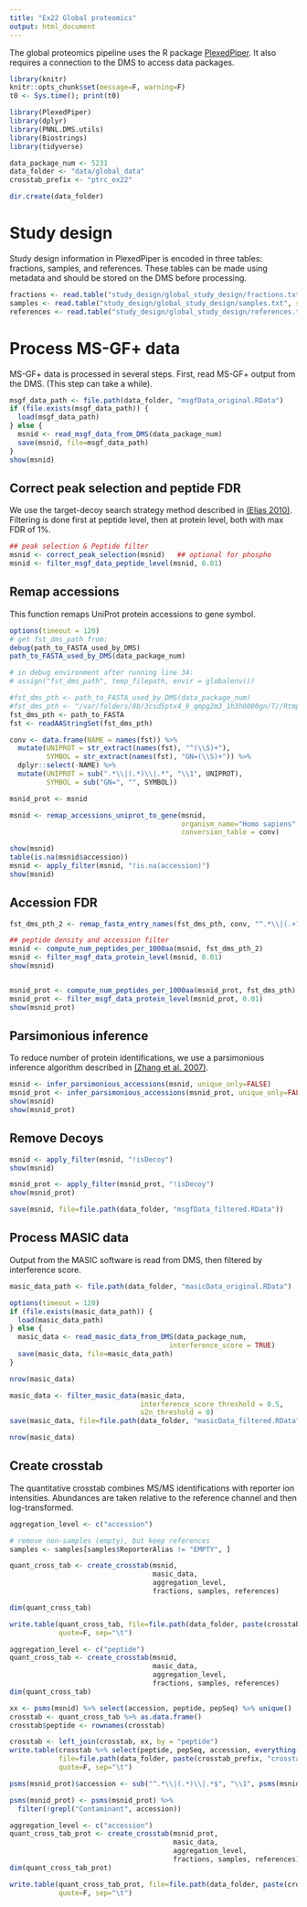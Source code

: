 ```yaml
---
title: "Ex22 Global proteomics"
output: html_document
---
```


The global proteomics pipeline uses the R package [PlexedPiper](https://github.com/vladpetyuk/PlexedPiper). It also requires a connection to the DMS to access data packages.


```r
library(knitr)
knitr::opts_chunk$set(message=F, warning=F)
t0 <- Sys.time(); print(t0)
```


```r
library(PlexedPiper)
library(dplyr)
library(PNNL.DMS.utils)
library(Biostrings)
library(tidyverse)

data_package_num <- 5231
data_folder <- "data/global_data"
crosstab_prefix <- "ptrc_ex22"

dir.create(data_folder)

```


# Study design

Study design information in PlexedPiper is encoded in three tables: fractions, samples, and references. 
These tables can be made using metadata and should be stored on the DMS before processing.

```r
fractions <- read.table("study_design/global_study_design/fractions.txt", sep = "\t", header = T)
samples <- read.table("study_design/global_study_design/samples.txt", sep = "\t", header = T)
references <- read.table("study_design/global_study_design/references.txt", sep = "\t", header = T)

```

# Process MS-GF+ data

MS-GF+ data is processed in several steps. First, read MS-GF+ output from the DMS. (This step can take a while).

```r
msgf_data_path <- file.path(data_folder, "msgfData_original.RData")
if (file.exists(msgf_data_path)) {
  load(msgf_data_path)
} else {
  msnid <- read_msgf_data_from_DMS(data_package_num)
  save(msnid, file=msgf_data_path)
}
show(msnid)

```


## Correct peak selection and peptide FDR
We use the target-decoy search strategy method described in [(Elias 2010)](https://www.ncbi.nlm.nih.gov/pmc/articles/PMC2922680/). 
Filtering is done first at peptide level, then at protein level, both with max FDR of 1%.

```r
## peak selection & Peptide filter
msnid <- correct_peak_selection(msnid)   ## optional for phospho
msnid <- filter_msgf_data_peptide_level(msnid, 0.01)


```


## Remap accessions

This function remaps UniProt protein accessions to gene symbol.

```r
options(timeout = 120)
# get fst_dms_path from:
debug(path_to_FASTA_used_by_DMS)
path_to_FASTA_used_by_DMS(data_package_num)

# in debug environment after running line 34: 
# assign("fst_dms_path", temp_filepath, envir = globalenv())

#fst_dms_pth <- path_to_FASTA_used_by_DMS(data_package_num)
#fst_dms_pth <- "/var/folders/8b/3csd5ptx4_9_qmpg2m3_1h3h0000gn/T//RtmphSdOua/file3045652d6d1f.fasta" # changes every time
fst_dms_pth <- path_to_FASTA
fst <- readAAStringSet(fst_dms_pth)

conv <- data.frame(NAME = names(fst)) %>%
  mutate(UNIPROT = str_extract(names(fst), "^(\\S)+"),
         SYMBOL = str_extract(names(fst), "GN=(\\S)+")) %>%
  dplyr::select(-NAME) %>%
  mutate(UNIPROT = sub(".*\\|(.*)\\|.*", "\\1", UNIPROT),
         SYMBOL = sub("GN=", "", SYMBOL))

msnid_prot <- msnid

msnid <- remap_accessions_uniprot_to_gene(msnid,
                                          organism_name="Homo sapiens",
                                          conversion_table = conv)

show(msnid)
table(is.na(msnid$accession))
msnid <- apply_filter(msnid, "!is.na(accession)")
show(msnid)

```


## Accession FDR


```r
fst_dms_pth_2 <- remap_fasta_entry_names(fst_dms_pth, conv, "^.*\\|(.+?)(-\\d+)?\\|.*")

## peptide density and accession filter
msnid <- compute_num_peptides_per_1000aa(msnid, fst_dms_pth_2)
msnid <- filter_msgf_data_protein_level(msnid, 0.01)
show(msnid)


msnid_prot <- compute_num_peptides_per_1000aa(msnid_prot, fst_dms_pth)
msnid_prot <- filter_msgf_data_protein_level(msnid_prot, 0.01)
show(msnid_prot)

```


## Parsimonious inference

To reduce number of protein identifications, we use a parsimonious inference algorithm described in 
[(Zhang et al. 2007)](https://www.ncbi.nlm.nih.gov/pmc/articles/PMC2810678/).

```r
msnid <- infer_parsimonious_accessions(msnid, unique_only=FALSE)
msnid_prot <- infer_parsimonious_accessions(msnid_prot, unique_only=FALSE)
show(msnid)
show(msnid_prot)

```


## Remove Decoys

```r
msnid <- apply_filter(msnid, "!isDecoy")
show(msnid)

msnid_prot <- apply_filter(msnid_prot, "!isDecoy")
show(msnid_prot)

save(msnid, file=file.path(data_folder, "msgfData_filtered.RData"))

```


## Process MASIC data

Output from the MASIC software is read from DMS, then filtered by interference score.


```r
masic_data_path <- file.path(data_folder, "masicData_original.RData")

options(timeout = 120)
if (file.exists(masic_data_path)) {
  load(masic_data_path)
} else {
  masic_data <- read_masic_data_from_DMS(data_package_num,
                                       interference_score = TRUE)
  save(masic_data, file=masic_data_path)
}

nrow(masic_data)
```


```r
masic_data <- filter_masic_data(masic_data,
                                interference_score_threshold = 0.5,
                                s2n_threshold = 0)
save(masic_data, file=file.path(data_folder, "masicData_filtered.RData"))

nrow(masic_data)
```


## Create crosstab

The quantitative crosstab combines MS/MS identifications with reporter ion intensities. 
Abundances are taken relative to the reference channel and then log-transformed.


```r
aggregation_level <- c("accession")

# remove non-samples (empty), but keep references
samples <- samples[samples$ReporterAlias != "EMPTY", ]

quant_cross_tab <- create_crosstab(msnid, 
                                   masic_data, 
                                   aggregation_level, 
                                   fractions, samples, references)

dim(quant_cross_tab)

write.table(quant_cross_tab, file=file.path(data_folder, paste(crosstab_prefix, "crosstab_global_gene_original.txt", sep="_")),
            quote=F, sep="\t")
```




```r
aggregation_level <- c("peptide")
quant_cross_tab <- create_crosstab(msnid, 
                                   masic_data, 
                                   aggregation_level, 
                                   fractions, samples, references)
dim(quant_cross_tab)

xx <- psms(msnid) %>% select(accession, peptide, pepSeq) %>% unique()
crosstab <- quant_cross_tab %>% as.data.frame()
crosstab$peptide <- rownames(crosstab)

crosstab <- left_join(crosstab, xx, by = "peptide")
write.table(crosstab %>% select(peptide, pepSeq, accession, everything()), 
            file=file.path(data_folder, paste(crosstab_prefix, "crosstab_global_peptide_original.txt", sep="_")),
            quote=F, sep="\t")
```


```r
psms(msnid_prot)$accession <- sub("^.*\\|(.*)\\|.*$", "\\1", psms(msnid_prot)$accession)

psms(msnid_prot) <- psms(msnid_prot) %>%
  filter(!grepl("Contaminant", accession))

aggregation_level <- c("accession")
quant_cross_tab_prot <- create_crosstab(msnid_prot, 
                                        masic_data, 
                                        aggregation_level, 
                                        fractions, samples, references)
dim(quant_cross_tab_prot)

write.table(quant_cross_tab_prot, file=file.path(data_folder, paste(crosstab_prefix, "crosstab_global_prot_original.txt", sep="_")),
            quote=F, sep="\t")
```


